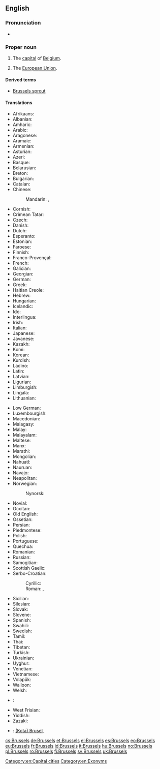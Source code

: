 ==English==
{{wikipedia}}

===Pronunciation===
* {{a|UK|US}} {{IPA|/ˈbɹʌsəlz/}}

===Proper noun===
{{en-proper noun}}

# The [[capital]] of [[Belgium]].
# {{idiomatic}} The [[European Union]].

====Derived terms====
* [[Brussels sprout]]

====Translations====
{{trans-top|capital of Belgium}}
* Afrikaans: {{t-|af|Brussel}}
* Albanian: {{t+|sq|Brukseli}}
* Amharic: {{t-|am|ብሩክሴል|sc=Ethi}}
* Arabic: {{t-|ar|بروكسل|m|tr=bruksel}}
* Aragonese: {{t-|an|Bruselas}}
* Aramaic: {{tø|arc|ܒܪܘܟܣܠ|tr=brwksel}}
* Armenian: {{t-|hy|Բրյուսել|tr=Bryusel}}
* Asturian: {{t-|ast|Bruseles}}
* Azeri: {{t-|az|Brüssel}}
* Basque: {{t+|eu|Brusela}}
* Belarusian: {{t-|be|Горад Брусель}}
* Breton: {{t-|br|Brusel}}
* Bulgarian: {{t+|bg|Брюксел}}
* Catalan: {{t-|ca|Brussel·les}}
* Chinese:
*: Mandarin: {{t|cmn|布魯塞爾|sc=Hani}}, {{t|cmn|布鲁塞尔|tr=Bùlǔsài'ěr|sc=Hani}}
* Cornish: {{t-|kw|Brusselas}}
* Crimean Tatar: {{tø|crh|Brüksel}}
* Czech: {{t+|cs|Brusel}}
* Danish: {{t-|da|Bruxelles}}
* Dutch: {{t+|nl|Brussel|n}}
* Esperanto: {{t-|eo|Bruselo}}
* Estonian: {{t+|et|Brüssel}}
* Faroese: {{t-|fo|Brussel}}
* Finnish: {{t+|fi|Bryssel}}
* Franco-Provençal: {{tø|frp|Brussèles}}
* French: {{t+|fr|Bruxelles|f}}
* Galician: {{t+|gl|Bruxelas}}
* Georgian: {{t-|ka|ბრიუსელი|tr=briuseli|sc=Geor}}
* German: {{t+|de|Brüssel|n}}
* Greek: {{t+|el|Βρυξέλλες|f|tr=Vrikséles}}
* Haitian Creole: {{tø|ht|Briksèl}}
* Hebrew: {{t-|he|בריסל|tr=Brisel}}
* Hungarian: {{t+|hu|Brüsszel}}
* Icelandic: {{t-|is|Brussel}}
* Ido: {{t-|io|Bruxel}}
* Interlingua: {{t-|ia|Brussel}}
* Irish: {{t+|ga|Bruiséil|f|alt=an Bhruiséil}}
* Italian: {{t-|it|Bruxelles|f}}
* Japanese: {{t-|ja|ブリュッセル|tr=Buryusseru}}
* Javanese: {{t-|jv|Brussel}}
* Kazakh: {{t-|kk|Бруссел|sc=Cyrl}}
* Komi: {{tø|kv|Брюссель|sc=Cyrl}}
* Korean: {{t+|ko|브뤼셀|tr=beuruisel|sc=Hang}}
* Kurdish: {{t+|ku|Bruksel|sc=ku-Arab}}
* Ladino: {{tø|lad|Bruselas}}
* Latin: {{t-|la|Bruxellae}}
* Latvian: {{t-|lv|Brisele}}
* Ligurian: {{tø|lij|Bruxelles}}
* Limburgish: {{t-|li|Brussel}}
* Lingala: {{t-|ln|Bruxelles}}
* Lithuanian: {{t-|lt|Briuselis}}
{{trans-mid}}
* Low German: {{t-|nds|Brüssel}}
* Luxembourgish: {{t+|lb|Bréissel}}
* Macedonian: {{t-|mk|Брисел|tr=Brísel}}
* Malagasy: {{t-|mg|Brussel}}
* Malay: {{t-|ms|Brussels}}
* Malayalam: {{t-|ml|ബ്രസല്‍സ്|sc=Mlym}}
* Maltese: {{t-|mt|Brussel}}
* Manx: {{t-|gv|Yn Vrussyl}}
* Marathi: {{t-|mr|ब्रसेल्स|sc=Deva}}
* Mongolian: {{t-|mn|Брюссель|sc=Cyrl}}
* Nahuatl: {{t-|nah|Bruxelah}}
* Nauruan: {{t-|na|Brussels}}
* Navajo: {{tø|nv|Bwasel}}
* Neapolitan: {{tø|nap|Bruxelles}}
* Norwegian: {{t+|no|Brussel}}
*: Nynorsk: {{t-|nn|Brussel}}
* Novial: {{tø|nov|Bruxelles}}
* Occitan: {{t-|oc|Brussèlas}}
* Old English: {{t-|ang|Brysel}}
* Ossetian: {{tø|os|Брюссель}}
* Persian: {{t+|fa|بروکسل|tr=bruksel}}
* Piedmontese: {{tø|pms|Brussel}}
* Polish: {{t+|pl|Bruksela|f}}
* Portuguese: {{t-|pt|Bruxelas}}
* Quechua: {{t-|qu|Brussel}}
* Romanian: {{t+|ro|Bruxelles}}
* Russian: {{t+|ru|Брюссель|m|tr=Brjussél’}}
* Samogitian: {{tø|sgs|Briuselis}}
* Scottish Gaelic: {{t-|gd|A' Bhruiseal}}
* Serbo-Croatian:
*: Cyrillic: {{t-|sh|Брисел|m|sc=Cyrl}}
*: Roman: {{t-|sh|Brisel|m}}, {{t-|sh|Bruxelles|m}} {{qualifier|Croatia}}
* Sicilian: {{t-|scn|Bruxelles}}
* Silesian: {{tø|szl|Bruksela}}
* Slovak: {{t-|sk|Brusel}}
* Slovene: {{t+|sl|Bruselj}}
* Spanish: {{t+|es|Bruselas|f}}
* Swahili: {{t-|sw|Brussels}}
* Swedish: {{t+|sv|Bryssel}}
* Tamil: {{t-|ta|பிரசல்ஸ்}}
* Thai: {{t-|th|บรัสเซลส์|tr=bàràtsen}}
* Tibetan: {{t-|bo|པུའུ་ལུའུ་སེར}}
* Turkish: {{t+|tr|Brüksel}}
* Ukrainian: {{t-|uk|Брюссель}}
* Uyghur: {{t-|ug|بريۇسسېل|tr=briussel}}
* Venetian: {{tø|vec|Borseła}}
* Vietnamese: {{t-|vi|Bruxelles}}
* Volapük: {{t-|vo|Brussel}}
* Walloon: {{t-|wa|Brussele}}
* Welsh: {{t-|cy|Brwsel}}
* {{ttbc|vls}}: {{tø|vls|Brussel}}
* West Frisian: {{t-|fy|Brussel}}
* Yiddish: {{t-|yi|בריסל}}
* Zazaki: {{qualifier|Southern Zazaki}} {{tø|zza|Bruksel}}
{{trans-bottom}}

{{checktrans-top}}
* {{ttbc|id}}: [[(Kota) Brusel]], {{t-|id|Brussel}}
{{trans-bottom}}

[[Category:en:Capital cities]]
[[Category:en:Exonyms]]

[[cs:Brussels]]
[[de:Brussels]]
[[et:Brussels]]
[[el:Brussels]]
[[es:Brussels]]
[[eo:Brussels]]
[[eu:Brussels]]
[[fr:Brussels]]
[[id:Brussels]]
[[it:Brussels]]
[[hu:Brussels]]
[[no:Brussels]]
[[pl:Brussels]]
[[ro:Brussels]]
[[fi:Brussels]]
[[sv:Brussels]]
[[uk:Brussels]]
